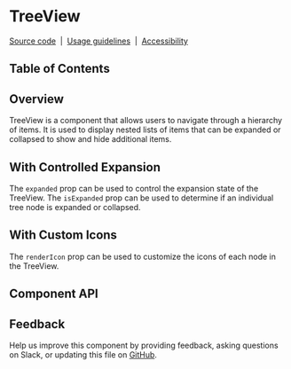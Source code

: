 

# TreeView

[Source code](https://github.com/carbon-design-system/carbon/tree/main/packages/react/src/components/TreeView)
&nbsp;|&nbsp;
[Usage guidelines](https://www.carbondesignsystem.com/components/tree-view/usage)
&nbsp;|&nbsp;
[Accessibility](https://www.carbondesignsystem.com/components/tree-view/accessibility)

## Table of Contents

## Overview

TreeView is a component that allows users to navigate through a hierarchy of items. It is used to display nested lists of items that can be expanded or collapsed to show and hide additional items.

  <Canvas of={TreeViewStories.Default} />

## With Controlled Expansion

The `expanded` prop can be used to control the expansion state of the TreeView. The `isExpanded` prop can be used to determine if an individual tree node is expanded or collapsed.

  <Canvas of={TreeViewStories.WithControlledExpansion} />

## With Custom Icons

The `renderIcon` prop can be used to customize the icons of each node in the TreeView.

  <Canvas of={TreeViewStories.WithCustomIcons} />

## Component API

<ArgTypes />

## Feedback

Help us improve this component by providing feedback, asking questions on Slack,
or updating this file on
[GitHub](https://github.com/carbon-design-system/carbon/edit/main/packages/react/src/components/TreeView/TreeView.mdx).
